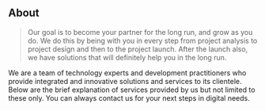 ## About

> Our goal is to become your partner for the long run, and grow as you do. We do this by being with you in every step from project analysis to project design and then to the project launch. After the launch also, we have solutions that will definitely help you in the long run.

We are a team of technology experts and development practitioners who provide integrated and innovative solutions and services to its clientele. Below are the brief explanation of services provided by us but not limited to these only. You can always contact us for your next steps in digital needs.
